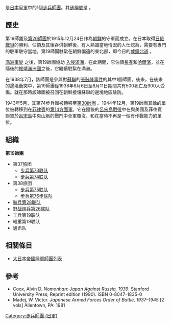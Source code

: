 {{Infobox Military Unit
|unit_name= 第19師圑
|image=
|caption= 
|dates= 1915年- 1946年
|country=[[日本帝國|日本帝國]]
|allegiance=
|branch=[[日本皇軍|日本皇軍]]
|type=[[步兵|步兵]]
|role=
|size=
|command_structure=
|garrison=[[朝鮮日治時期|朝鮮]][[咸鏡北道|咸鏡北道]]
<!-- Commanders -->
|current_commander=
|ceremonial_chief=
|colonel_of_the_regiment=
|notable_commanders=
<!-- Insignia -->
|identification_symbol=
|identification_symbol_2=
<!-- Culture and history -->
|nickname=虎
|patron=
|motto=
|colors=
|colors_label=
|march=
|mascot=
|battles=[[日軍入侵滿州|日軍入侵滿州]]<br /> [[張鼓峰事件|張鼓峰事件]]<br />[[呂宋島戰役|呂宋島戰役]]
|anniversaries=
|decorations=
|battle_honours=
}}

{{nihongo|'''第19師團''' |IJA 19th Infantry Division|Ju-kyu Shidan}} 是[[日本皇軍|日本皇軍]]中的1個[[師_(軍隊)|步兵師團]]。其[[通稱號|通稱號]]是{{nihongo|'''虎兵團'''|Tiger Division|Tora Heidan}} 。

==歷史==
第19師圑及[[第20師團|第20師團]]於1915年12月24日作為[[朝鮮|朝鮮]]的守軍而成立。在日本取得[[日俄戰爭|日俄戰爭]]的勝利、佔領及其後吞併朝鮮後，有人熟識當地情況的人仕認為，需要有專門的駐軍駐守當地。第19師團駐紮在朝鮮偏遠的東北部，即今日的[[咸鏡北道|咸鏡北道]] 。

[[滿洲事變|滿洲事變]] 之後，第19師團協助 [[日軍入侵滿洲|入侵滿洲]]，在此期間，它佔領[[長春|長春]]和[[哈爾濱|哈爾濱]]，並在隨後的[[綏靖滿洲國|綏靖滿洲國]]之後，它繼續駐紮在滿洲。

在1938年7月，該師團是參與對[[蘇聯|蘇聯]]的[[張鼓峰事件|張鼓峰事件]]的其中1個師團。後來，在後來的邊境衝突中，第19師團從1938年8月6日至8月11日期間共有500死亡及900人受傷。就在那時該師團被召回在朝鮮接壤蘇聯的邊境地區駐防。

1943年5月，其第74步兵團被轉移至[[第30師團|第30師團]] 。1944年12月，第19師團其餘的單位被轉移到在[[菲律賓|菲律賓]]的[[第14方面軍_(日本陸軍)|第14方面軍]]。它在隨後的[[呂宋島戰役|呂宋島戰役]]中在與美國及菲律賓聯軍於[[呂宋島|呂宋島]]中央山脈的戰鬥中全軍覆沒，和在當時不再是一個有作戰能力的單位。

==組織==
'''第19師團'''
* 第37旅团
** [[步兵第73联队|步兵第73联队]]		
** [[步兵第74联队|步兵第74联队]]
* 第38旅团
** [[步兵第75联队|步兵第75联队]]
** [[步兵第76步联队|步兵第76步联队]]
* [[骑兵第28联队|骑兵第28联队]]
* [[野战炮兵第26联队|野战炮兵第26联队]]
* 工兵第19联队
* 辎重第19联队
* 通讯队

==相關條目==
* [[大日本帝國陸軍師團列表|大日本帝國陸軍師團列表]]

==參考==
* Coox, Alvin D. ''Nomonhan: Japan Against Russia, 1939''. Stanford University Press; Reprint edition (1990). ISBN 0-8047-1835-0
* Madej, W. Victor. ''Japanese Armed Forces Order of Battle, 1937–1945'' [2 vols] Allentown, PA: 1981

{{DEFAULTSORT:19th Division (Imperial Japanese Army)}}
{{日本陸軍師團}}

[[Category:步兵師團_(日軍)|Category:步兵師團 (日軍)]]